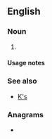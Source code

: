 {{also|ks|KS|kS|K's}}
==English==

===Noun===
{{head|en|noun plural form}}

# {{plural of|k|lang=en}}

====Usage notes====
{{U:en:plurals of letters}}

===See also===
* [[K's]]

===Anagrams===
* {{anagrams|en|a=ks|SK|sk|sk.}}
